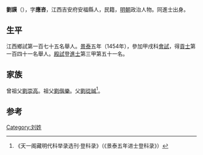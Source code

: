 '''劉謨'''（{{bd|1418年||？}}），字'''應咨'''，江西吉安府安福縣人，民籍，[[明朝|明朝]]政治人物。同進士出身。

== 生平 ==
江西鄉試第一百七十五名舉人。[[景泰|景泰]]五年（1454年），參加甲戌科[[會試|會試]]，得[[貢士|貢士]]第一百四十一名舉人。[[殿試|殿試]]登[[進士|進士]]第三甲第五十一名。

== 家族 ==
曾祖父[[劉崇高|劉崇高]]。祖父[[劉偕樂|劉偕樂]]。父[[劉從誠|劉從誠]]<ref>《天一阁藏明代科举录选刊·登科录》（《景泰五年进士登科录》）</ref>。

==参考==
{{reflist}}

{{景泰五年甲戌科殿試金榜}}

{{Authority control}}

{{DEFAULTSORT:}}
[[Category:刘姓|Category:刘姓]]


{{明朝人物小作品}}